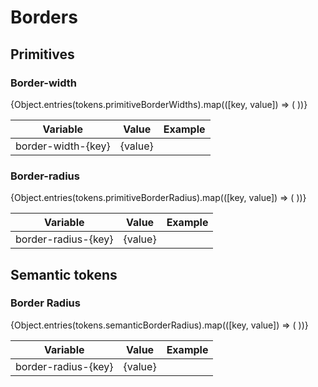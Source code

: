 
<Meta title="General/Borders" />

# Borders
## Primitives
### Border-width

<table>
    <thead>
    <tr>
        <th>Variable</th>
        <th>Value</th>
        <th>Example</th>
    </tr>
    </thead>
    <tbody>
    {Object.entries(tokens.primitiveBorderWidths).map(([key, value]) => (
        <tr key={key}>
            <td>border-width-{key}</td>
            <td>{value}</td>
            <td>
                <div
                    style={{
                        background: 'var(--background-accent-gray, #F2F2F2)',
                        width: 'var(--spacing-xl, 80px)',
                        height: 'var(--spacing-xl, 80px)',
                        border: `${value} solid #000000`,
                        borderRadius: 'var(--border-radius-s, 8px)',
                        margin: '0 auto'
                    }}
                />
            </td>
        </tr>
    ))}
    </tbody>
</table>

### Border-radius

<table>
    <thead>
    <tr>
        <th>Variable</th>
        <th>Value</th>
        <th>Example</th>
    </tr>
    </thead>
    <tbody>
    {Object.entries(tokens.primitiveBorderRadius).map(([key, value]) => (
        <tr key={key}>
            <td>border-radius-{key}</td>
            <td>{value}</td>
            <td>
                <div
                    style={{
                        background: 'var(--background-accent-gray, #F2F2F2)',
                        width: '145px',
                        height: '60px',
                        border: '1px solid var(--border-default, #000000)',
                        borderRadius: value,
                        margin: '0 auto'
                    }}
                />
            </td>
        </tr>
    ))}
    </tbody>
</table>

## Semantic tokens
### Border Radius

<table>
    <thead>
    <tr>
        <th>Variable</th>
        <th>Value</th>
        <th>Example</th>
    </tr>
    </thead>
    <tbody>
    {Object.entries(tokens.semanticBorderRadius).map(([key, value]) => (
        <tr key={key}>
            <td>border-radius-{key}</td>
            <td>{value}</td>
            <td>
                <div
                    style={{
                        background: 'var(--background-accent-gray, #F2F2F2)',
                        width: '145px',
                        height: '60px',
                        border: '1px solid var(--border-default, #000000)',
                        borderRadius: value,
                        margin: '0 auto'
                    }}
                />
            </td>
        </tr>
    ))}
    </tbody>
</table>